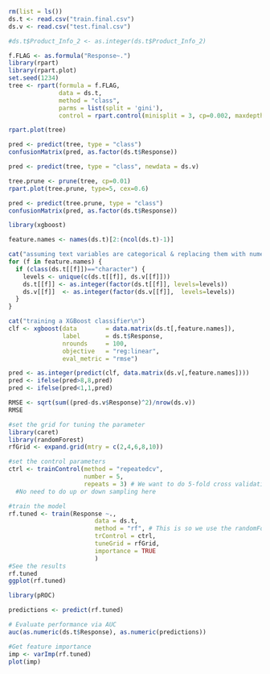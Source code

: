 
```{r}
rm(list = ls())
ds.t <- read.csv("train.final.csv")
ds.v <- read.csv("test.final.csv")

#ds.t$Product_Info_2 <- as.integer(ds.t$Product_Info_2)

```


```{r}
f.FLAG <- as.formula("Response~.")
library(rpart)
library(rpart.plot)
set.seed(1234)
tree <- rpart(formula = f.FLAG,
              data = ds.t,
              method = "class",
              parms = list(split = 'gini'),
              control = rpart.control(minisplit = 3, cp=0.002, maxdepth = 20))

rpart.plot(tree)

pred <- predict(tree, type = "class")
confusionMatrix(pred, as.factor(ds.t$Response))

pred <- predict(tree, type = "class", newdata = ds.v)


```


```{r}
tree.prune <- prune(tree, cp=0.01)
rpart.plot(tree.prune, type=5, cex=0.6)

pred <- predict(tree.prune, type = "class")
confusionMatrix(pred, as.factor(ds.t$Response))
```

```{r}

library(xgboost)

feature.names <- names(ds.t)[2:(ncol(ds.t)-1)]

cat("assuming text variables are categorical & replacing them with numeric ids\n")
for (f in feature.names) {
  if (class(ds.t[[f]])=="character") {
    levels <- unique(c(ds.t[[f]], ds.v[[f]]))
    ds.t[[f]] <- as.integer(factor(ds.t[[f]], levels=levels))
    ds.v[[f]]  <- as.integer(factor(ds.v[[f]],  levels=levels))
  }
}

cat("training a XGBoost classifier\n")
clf <- xgboost(data        = data.matrix(ds.t[,feature.names]),
               label       = ds.t$Response,
               nrounds     = 100,
               objective   = "reg:linear",
               eval_metric = "rmse")

pred <- as.integer(predict(clf, data.matrix(ds.v[,feature.names])))
pred <- ifelse(pred>8,8,pred)
pred <- ifelse(pred<1,1,pred)

RMSE <- sqrt(sum((pred-ds.v$Response)^2)/nrow(ds.v))
RMSE
```

```{r}
#set the grid for tuning the parameter
library(caret)
library(randomForest)
rfGrid <- expand.grid(mtry = c(2,4,6,8,10))

#set the control parameters
ctrl <- trainControl(method = "repeatedcv", 
                     number = 5, 
                     repeats = 3) # We want to do 5-fold cross validation (repeated 3 times for robustness)
  #No need to do up or down sampling here   

#train the model
rf.tuned <- train(Response ~.,
                        data = ds.t, 
                        method = "rf", # This is so we use the randomForest algorithm
                        trControl = ctrl,
                        tuneGrid = rfGrid,
                        importance = TRUE
                        )
#See the results
rf.tuned
ggplot(rf.tuned)

library(pROC)

predictions <- predict(rf.tuned) 

# Evaluate performance via AUC
auc(as.numeric(ds.t$Response), as.numeric(predictions))

#Get feature importance
imp <- varImp(rf.tuned)
plot(imp)
```

